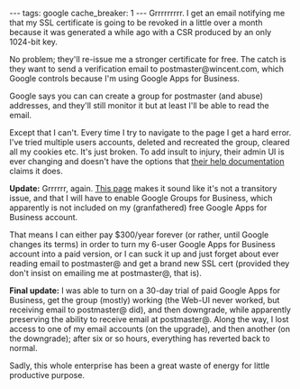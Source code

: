 ---
tags: google
cache_breaker: 1
---
Grrrrrrrrr. I get an email notifying me that my SSL certificate is going to be revoked in a little over a month because it was generated a while ago with a CSR produced by an only 1024-bit key.

No problem; they'll re-issue me a stronger certificate for free. The catch is they want to send a verification email to postmaster@wincent.com, which Google controls because I'm using Google Apps for Business.

Google says you can can create a group for postmaster (and abuse) addresses, and they'll still monitor it but at least I'll be able to read the email.

Except that I can't. Every time I try to navigate to the page I get a hard error. I've tried multiple users accounts, deleted and recreated the group, cleared all my cookies etc. It's just broken. To add insult to injury, their admin UI is ever changing and doesn't have the options that [http://support.google.com/a/bin/answer.py?hl=en&answer=167096 their help documentation] claims it does.

</end of rant>

'''Update:''' Grrrrrr, again. [http://webapps.stackexchange.com/questions/46628/google-groups-for-business-the-page-you-requested-is-invalid This page] makes it sound like it's not a transitory issue, and that I will have to enable Google Groups for Business, which apparently is not included on my (granfathered) free Google Apps for Business account.

That means I can either pay $300/year forever (or rather, until Google changes its terms) in order to turn my 6-user Google Apps for Business account into a paid version, or I can suck it up and just forget about ever reading email to postmaster@ and get a brand new SSL cert (provided they don't insist on emailing me at postmaster@, that is).

'''Final update:''' I was able to turn on a 30-day trial of paid Google Apps for Business, get the group (mostly) working (the Web-UI never worked, but receiving email to postmaster@ did), and then downgrade, while apparently preserving the ability to receive email at postmaster@. Along the way, I lost access to one of my email accounts (on the upgrade), and then another (on the downgrade); after six or so hours, everything has reverted back to normal.

Sadly, this whole enterprise has been a great waste of energy for little productive purpose.
